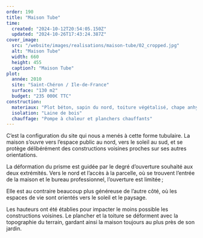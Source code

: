 ```yaml
---
order: 190
title: "Maison Tube"
time:
  created: "2024-10-12T20:54:05.150Z"
  updated: "2024-10-26T17:43:24.387Z"
cover_image:
  src: "/website/images/realisations/maison-tube/02_cropped.jpg"
  alt: "Maison Tube"
  width: 660
  height: 455
  caption?: "Maison Tube"
plot:
  année: 2010
  site: "Saint-Chéron / Ile-de-France"
  surface: "130 m2"
  budget: "235 000€ TTC"
construction:
  materiaux: "Plot béton, sapin du nord, toiture végétalisé, chape anhydrite"
  isolation: "Laine de bois"
  chauffage: "Pompe à chaleur et planchers chauffants"
---
```


C’est la configuration du site qui nous a menés à cette forme tubulaire. La maison s’ouvre vers l’espace public au nord, vers le soleil au sud, et se protège délibérément des constructions voisines proches sur ses autres orientations.

La déformation du prisme est guidée par le degré d’ouverture souhaité aux deux extrémités.
Vers le nord et l’accès à la parcelle, où se trouvent l’entrée de la maison et le bureau professionnel, l’ouverture est limitée ;

Elle est au contraire beaucoup plus généreuse de l’autre côté, où les espaces de vie sont orientés vers le soleil et le paysage.

Les hauteurs ont été établies pour impacter le moins possible les constructions voisines. Le plancher et la toiture se déforment avec la topographie du terrain, gardant ainsi la maison toujours au plus près de son jardin.
